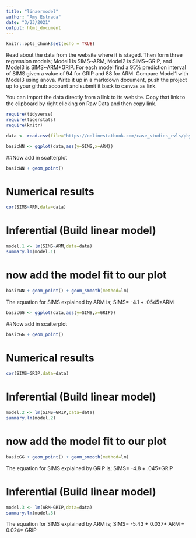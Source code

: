 ```yaml
---
title: "linaermodel"
author: "Amy Estrada"
date: "3/23/2021"
output: html_document
---
```


```r
knitr::opts_chunk$set(echo = TRUE)
```

Read about the data from the website where it is staged.  Then form three regression models; Model1 is SIMS~ARM, Model2 is SIMS~GRIP, and Model3 is SIMS~ARM+GRIP. For each model find a 95% prediction interval of SIMS given a value of 94  for GRIP and 88 for ARM. Compare Model1 with Model3 using anova. Write it up in a markdown document, push the project up to your github account and submit it back to canvas as link. 

 

You can import the data directly from a link to its website.  Copy that link to the clipboard by right clicking on Raw Data and then copy link.

```r
require(tidyverse)
require(tigerstats)
require(knitr)
```

```r
data <- read.csv(file="https://onlinestatbook.com/case_studies_rvls/physical_strength/data.txt",sep="",header=TRUE) 
```

```r
basicNN <- ggplot(data,aes(y=SIMS,x=ARM))
```
##Now add in scatterplot

```r
basicNN + geom_point()
```

# Numerical results

```r
cor(SIMS~ARM,data=data)
```
# Inferential  (Build linear model)
  
```r
model.1 <- lm(SIMS~ARM,data=data)
summary.lm(model.1)
```

# now add the model fit to our plot
  
```r
basicNN + geom_point() + geom_smooth(method=lm)
``` 

The equation for SIMS explained by ARM is;
SIMS= -4.1 + .0545*ARM

```r
basicGG <- ggplot(data,aes(y=SIMS,x=GRIP))
```
##Now add in scatterplot

```r
basicGG + geom_point()
```

# Numerical results

```r
cor(SIMS~GRIP,data=data)
```
# Inferential  (Build linear model)
  
```r
model.2 <- lm(SIMS~GRIP,data=data)
summary.lm(model.2)
```

# now add the model fit to our plot
  
```r
basicGG + geom_point() + geom_smooth(method=lm)
``` 


The equation for SIMS explained by GRIP is;
SIMS= -4.8 + .045*GRIP


# Inferential  (Build linear model)
  
```r
model.3 <- lm(ARM~GRIP,data=data)
summary.lm(model.3)
```



The equation for SIMS explained by ARM is;
SIMS= -5.43 + 0.037* ARM + 0.024* GRIP
